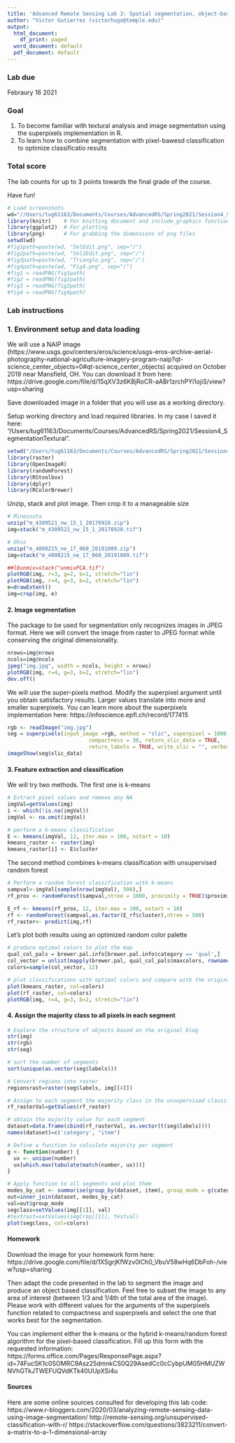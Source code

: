 ```yaml
---
title: 'Advanced Remote Sensing Lab 3: Spatial segmentation, object-based analyses, and contextual metrics'
author: "Victor Gutierrez (victorhugo@temple.edu)"
output:
  html_document:
    df_print: paged
  word_document: default
  pdf_document: default
---
```


### Lab due
Febraury 16 2021

### Goal
1. To become familiar with textural analysis and image segmentation using the superpixels implementation in R.
2. To learn how to combine segmentation with pixel-bawesd classification to optimize classificatio results

### Total score
The lab counts for up to 3 points towards the final grade of the course.

Have fun!

```r
# Load screenshots
wd="//Users/tug61163/Documents/Courses/AdvancedRS/Spring2021/Session4_SegmentationTextural"
library(knitr)    # For knitting document and include_graphics function
library(ggplot2)  # For plotting
library(png)      # For grabbing the dimensions of png files
setwd(wd)
#fig1path=paste(wd, "SelEdit.png", sep="/")
#fig2path=paste(wd, "Sel2Edit.png", sep="/")
#fig3path=paste(wd, "Triangle.png", sep="/")
#fig4path=paste(wd, "Fig4.png", sep="/")
#fig1 = readPNG(fig1path)
#fig2 = readPNG(fig2path)
#fig3 = readPNG(fig3path)
#fig4 = readPNG(fig4path)
```

### Lab instructions

### 1. Environment setup and data loading
We will use a NAIP image (https://www.usgs.gov/centers/eros/science/usgs-eros-archive-aerial-photography-national-agriculture-imagery-program-naip?qt-science_center_objects=0#qt-science_center_objects) acquired on October 2019 near Mansfield, OH. You can download it from here: https://drive.google.com/file/d/15qXV3z6KBjRoCR-aABr1zrchPYi1ojiS/view?usp=sharing

Save downloaded image in a folder that you will use as a working directory. 

Setup working directory and load required libraries. In my case I saved it here: "/Users/tug61163/Documents/Courses/AdvancedRS/Spring2021/Session4_SegmentationTextural".
```r
setwd("/Users/tug61163/Documents/Courses/AdvancedRS/Spring2021/Session4_SegmentationTextural")
library(raster)
library(OpenImageR)
library(randomForest)
library(RStoolbox)
library(dplyr)
library(RColorBrewer)
```

Unzip, stack and plot image. Then crop it to a manageable size
```r
# Minessota
unzip("m_4309521_nw_15_1_20170920.zip")
img=stack("m_4309521_nw_15_1_20170920.tif")

# Ohio
unzip("m_4008215_ne_17_060_20191009.zip")
img=stack("m_4008215_ne_17_060_20191009.tif")

##l8unmix=stack("unmixPCA.tif")
plotRGB(img, r=3, g=2, b=1, stretch="lin")
plotRGB(img, r=4, g=3, b=2, stretch="lin")
e=drawExtent()
img=crop(img, e)
```

#### 2. Image segmentation
The package to be used for segmentation only recognizes images in JPEG format. Here we will convert the image from raster to JPEG format while conserving the original dimensionality.
```r
nrows=img@nrows
ncols=img@ncols
jpeg("img.jpg", width = ncols, height = nrows)
plotRGB(img, r=4, g=3, b=2, stretch="lin")
dev.off()
```

We will use the super-pixels method. Modify the superpixel argument until you obtain satisfactory results. Larger values translate into more and smaller superpixels. You can learn more about the superpixels implementation here: https://infoscience.epfl.ch/record/177415 
```r
rgb <- readImage("img.jpg")
seg = superpixels(input_image =rgb, method = "slic", superpixel = 1000,
                          compactness = 30, return_slic_data = TRUE, 
                          return_labels = TRUE, write_slic = "", verbose = FALSE)
imageShow(seg$slic_data)
```

#### 3. Feature extraction and classification
We will try two methods. The first one is k-means
```r
# Extract pixel values and remove any NA
imgVal=getValues(img)
i <- which(!is.na(imgVal))
imgVal <- na.omit(imgVal)

# perform a k-means classification
E <- kmeans(imgVal, 12, iter.max = 100, nstart = 10)
kmeans_raster <- raster(img)
kmeans_raster[i] <- E$cluster
```

The second method combines k-means classification with unsupervised random forest
```r
# Perform a random forest classification with k-means
sampval<-imgVal[sample(nrow(imgVal), 500),]
rf_prox <- randomForest(sampval,ntree = 1000, proximity = TRUE)$proximity

E_rf <- kmeans(rf_prox, 12, iter.max = 100, nstart = 10)
rf <- randomForest(sampval,as.factor(E_rf$cluster),ntree = 500)
rf_raster<- predict(img,rf)
```

Let's plot both results using an optimized random color palette
```r
# produce optimal colors to plot the map
qual_col_pals = brewer.pal.info[brewer.pal.info$category == 'qual',]
col_vector = unlist(mapply(brewer.pal, qual_col_pals$maxcolors, rownames(qual_col_pals)))
colors=sample(col_vector, 12)

# plot classifications with optimal colors and compare with the original image
plot(kmeans_raster, col=colors)
plot(rf_raster, col=colors)
plotRGB(img, r=4, g=3, b=2, stretch="lin")
```

#### 4. Assign the majority class to all pixels in each segment
```r
# Explore the structure of objects based on the original blog
str(img)
str(rgb)
str(seg)

# sort the number of segments
sort(unique(as.vector(seg$labels)))

# Convert regions into raster
regionsrast=raster(seg$labels, img[[4]])

# Assign to each segment the majority class in the unsupervised classification
rf_rasterVal=getValues(rf_raster)

# obtain the majority value for each segment
dataset=data.frame(cbind(rf_rasterVal, as.vector(t(seg$labels))))
names(dataset)=c('category', "item")

# Define a function to calculate majority per segment
g <- function(number) {
  ux <- unique(number)
  ux[which.max(tabulate(match(number, ux)))]
}

# Apply function to all segments and plot them
modes_by_cat <- summarise(group_by(dataset, item), group_mode = g(category))
out=inner_join(dataset, modes_by_cat)
val=out$group_mode
segclass=setValues(img[[1]], val)
#testrast=setValues(imgCrop[[1]], testval)
plot(segclass, col=colors)
```

#### Homework

Download the image for your homework form here: https://drive.google.com/file/d/1XSgrjKfWzv0lCh0_VbuV58wHq6DbFoh-/view?usp=sharing 

Then adapt the code presented in the lab to segment the image and produce an object based classification. Feel free to subset the image to any area of interest (between 1/3 and 1/4th of the total area of the image). Please work with different values for the arguments of the superpixels function related to compactness and superpixels and select the one that works best for the segmentation.

You can implement either the k-means or the hybrid k-means/random forest algorithm for the pixel-based classification. Fill up this form with the requested information: https://forms.office.com/Pages/ResponsePage.aspx?id=74FucSK1c0SOMRC9Asz25dmnkCS0Q29AsedCc0cCybpUM05HMUZWNVhGTkJTWEFUQVdKTk40UUpXSi4u  


#### Sources
Here are some online sources consulted for developing this lab code:
https://www.r-bloggers.com/2020/03/analyzing-remote-sensing-data-using-image-segmentation/
http://remote-sensing.org/unsupervised-classification-with-r/ 
https://stackoverflow.com/questions/3823211/convert-a-matrix-to-a-1-dimensional-array